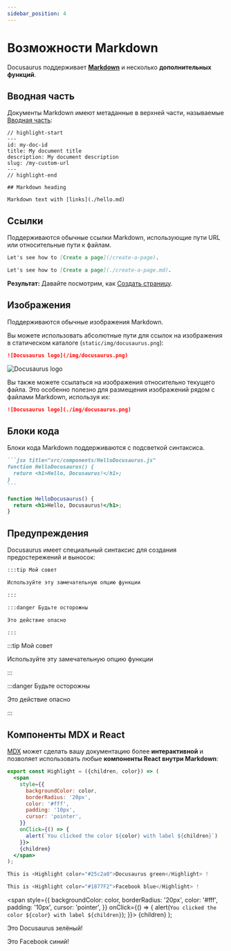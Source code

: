 ```yaml
---
sidebar_position: 4
---
```


# Возможности Markdown

Docusaurus поддерживает **[Markdown](https://daringfireball.net/projects/markdown/syntax)** и несколько **дополнительных функций**.

## Вводная часть

Документы Markdown имеют метаданные в верхней части, называемые [Вводная часть](https://jekyllrb.com/docs/front-matter/):

```text title="my-doc.md"
// highlight-start
---
id: my-doc-id
title: My document title
description: My document description
slug: /my-custom-url
---
// highlight-end

## Markdown heading

Markdown text with [links](./hello.md)
```

## Ссылки

Поддерживаются обычные ссылки Markdown, использующие пути URL или относительные пути к файлам.

```md
Let's see how to [Create a page](/create-a-page).
```

```md
Let's see how to [Create a page](./create-a-page.md).
```

**Результат:** Давайте посмотрим, как [Создать страницу](./create-a-page.md).

## Изображения

Поддерживаются обычные изображения Markdown.

Вы можете использовать абсолютные пути для ссылок на изображения в статическом каталоге (`static/img/docusaurus.png`):

```md
![Docusaurus logo](/img/docusaurus.png)
```

![Docusaurus logo](/img/docusaurus.png)

Вы также можете ссылаться на изображения относительно текущего файла. Это особенно полезно для размещения изображений рядом с файлами Markdown, используя их:

```md
![Docusaurus logo](./img/docusaurus.png)
```

## Блоки кода

Блоки кода Markdown поддерживаются с подсветкой синтаксиса.

````md
```jsx title="src/components/HelloDocusaurus.js"
function HelloDocusaurus() {
  return <h1>Hello, Docusaurus!</h1>;
}
```
````

```jsx title="src/components/HelloDocusaurus.js"
function HelloDocusaurus() {
  return <h1>Hello, Docusaurus!</h1>;
}
```

## Предупреждения

Docusaurus имеет специальный синтаксис для создания предостережений и выносок:

```md
:::tip Мой совет

Используйте эту замечательную опцию функции

:::

:::danger Будьте осторожны

Это действие опасно

:::
```

:::tip  Мой совет

Используйте эту замечательную опцию функции

:::

:::danger Будьте осторожны

Это действие опасно

:::

## Компоненты MDX и React

[MDX](https://mdxjs.com/) может сделать вашу документацию более **интерактивной** и позволяет использовать любые **компоненты React внутри Markdown**:

```jsx
export const Highlight = ({children, color}) => (
  <span
    style={{
      backgroundColor: color,
      borderRadius: '20px',
      color: '#fff',
      padding: '10px',
      cursor: 'pointer',
    }}
    onClick={() => {
      alert(`You clicked the color ${color} with label ${children}`)
    }}>
    {children}
  </span>
);

This is <Highlight color="#25c2a0">Docusaurus green</Highlight> !

This is <Highlight color="#1877F2">Facebook blue</Highlight> !
```

  <span
    style={{
      backgroundColor: color,
      borderRadius: '20px',
      color: '#fff',
      padding: '10px',
      cursor: 'pointer',
    }}
    onClick={() => {
      alert(`You clicked the color ${color} with label ${children}`);
    }}>
    {children}
  </span>
);

Это <Highlight color="#25c2a0">Docusaurus зелёный</Highlight>!

Это <Highlight color="#1877F2">Facebook синий</Highlight>!
